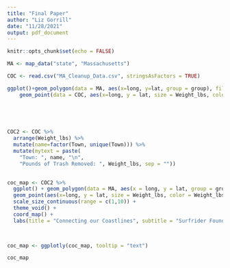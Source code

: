 ```yaml
---
title: "Final Paper"
author: "Liz Gorrill"
date: "11/28/2021"
output: pdf_document
---
```


```r
knitr::opts_chunk$set(echo = FALSE)
```





```r


MA <- map_data("state", "Massachusetts")

COC <- read.csv("MA_Cleanup_Data.csv", stringsAsFactors = TRUE)

ggplot()+geom_polygon(data = MA, aes(x=long, y=lat, group = group), fill = "grey", alpha = 0.6) +
    geom_point(data = COC, aes(x=long, y = lat, size = Weight_lbs, color = Weight_lbs)) + coord_map() 
  


 


```

```r

COC2 <- COC %>%
  arrange(Weight_lbs) %>%
  mutate(name=factor(Town, unique(Town))) %>%
  mutate(mytext = paste(
    "Town: ", name, "\n",
    "Pounds of Trash Removed: ", Weight_lbs, sep = ""))
  

coc_map <- COC2 %>%
  ggplot() + geom_polygon(data = MA, aes(x = long, y = lat, group = group), fill = "grey", alpha = 0.6) +
  geom_point(aes(x=long, y = lat, size = Weight_lbs, color = Weight_lbs, text = mytext, alpha = 2)) +
  scale_size_continuous(range = c(1,10)) +
  theme_void() +
  coord_map() + 
  labs(title = "Connecting our Coastlines", subtitle = "Surfrider Foundation Massachusetts Chapter beach cleanup data 2021", color = "Weight (pounds)")
 


coc_map <- ggplotly(coc_map, tooltip = "text")

coc_map


```

